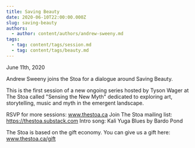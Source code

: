 ```yaml
---
title: Saving Beauty
date: 2020-06-10T22:00:00.000Z
slug: saving-beauty
authors:
  - author: content/authors/andrew-sweeny.md
tags:
  - tag: content/tags/session.md
  - tag: content/tags/beauty.md
---
```


June 11th, 2020

Andrew Sweeny joins the Stoa for a dialogue around Saving Beauty.

This is the first session of a new ongoing series hosted by Tyson Wager at The Stoa called "Sensing the New Myth" dedicated to exploring art, storytelling, music and myth in the emergent landscape.

RSVP for more sessions: www.thestoa.ca
Join The Stoa mailing list: https://thestoa.substack.com
Intro song: Kali Yuga Blues by Bardo Pond

The Stoa is based on the gift economy. You can give us a gift here: www.thestoa.ca/gift
